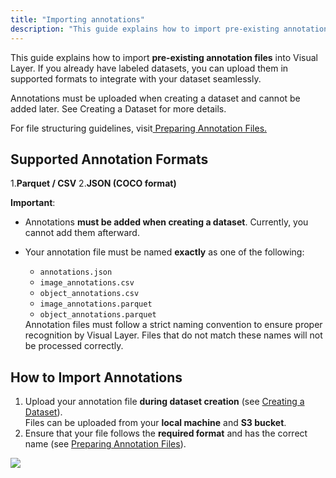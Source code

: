 ```yaml
---
title: "Importing annotations"
description: "This guide explains how to import pre-existing annotation files into Visual Layer."
---
```

This guide explains how to import **pre-existing annotation files** into Visual Layer. If you already have labeled datasets, you can upload them in supported formats to integrate with your dataset seamlessly.

<Note>
Annotations must be uploaded when creating a dataset and cannot be added later. See Creating a Dataset for more details.
</Note>

For file structuring guidelines, visit[ Preparing Annotation Files.](<>)

## Supported Annotation Formats

1.**Parquet / CSV**
2.**JSON (COCO format)**

 **Important**: 

- Annotations **must be added when creating a dataset**. Currently, you cannot add them afterward.
- Your annotation file must be named **exactly** as one of the following:
  - `annotations.json`
  - `image_annotations.csv`
  - `object_annotations.csv`
  - `image_annotations.parquet`
  - `object_annotations.parquet`  
   
   <Card title="Why is this important?">
   Annotation files must follow a strict naming convention to ensure proper recognition by Visual Layer. Files that do not match these names will not be processed correctly.
   </Card>

## How to Import Annotations

1. Upload your annotation file **during dataset creation** (see [Creating a Dataset](<>)).  
   Files can be uploaded from your **local machine** and **S3 bucket**.
2. Ensure that your file follows the **required format** and has the correct name (see [Preparing Annotation Files](<>)).

![](https://files.readme.io/e76e5a9d515f756143072f47d2ef7320856c99bb64cec6da5859677bd2eda88a-image.png)
